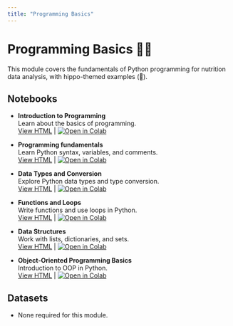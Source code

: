 ```yaml
---
title: "Programming Basics"
---
```


# Programming Basics 🧑‍💻

This module covers the fundamentals of Python programming for nutrition data analysis, with hippo-themed examples (🦛).

## Notebooks

- **Introduction to Programming**  
  Learn about the basics of programming.  
  [View HTML](2.0_intro_to_programming.html) | [![Open in Colab](https://colab.research.google.com/assets/colab-badge.svg)](https://colab.research.google.com/github/ggkuhnle/data-analysis-toolkit-FNS/blob/main/notebooks/02_programming_basics/2.0_intro_to_programming.ipynb)

- **Programming fundamentals**  
  Learn Python syntax, variables, and comments.  
  [View HTML](2.1_programming_fundamentals.html) | [![Open in Colab](https://colab.research.google.com/assets/colab-badge.svg)](https://colab.research.google.com/github/ggkuhnle/data-analysis-toolkit-FNS/blob/main/notebooks/02_programming_basics/2.1_programming_fundamentals.ipynb)

- **Data Types and Conversion**  
  Explore Python data types and type conversion.  
  [View HTML](2.2_data_types_conversion.html) | [![Open in Colab](https://colab.research.google.com/assets/colab-badge.svg)](https://colab.research.google.com/github/ggkuhnle/data-analysis-toolkit-FNS/blob/main/notebooks/02_programming_basics/2.2_data_types_conversion.ipynb)

- **Functions and Loops**  
  Write functions and use loops in Python.  
  [View HTML](2.3_functions_loops.html) | [![Open in Colab](https://colab.research.google.com/assets/colab-badge.svg)](https://colab.research.google.com/github/ggkuhnle/data-analysis-toolkit-FNS/blob/main/notebooks/02_programming_basics/2.3_functions_loops.ipynb)

- **Data Structures**  
  Work with lists, dictionaries, and sets.  
  [View HTML](2.4_data_structures.html) | [![Open in Colab](https://colab.research.google.com/assets/colab-badge.svg)](https://colab.research.google.com/github/ggkuhnle/data-analysis-toolkit-FNS/blob/main/notebooks/02_programming_basics/2.4_data_structures.ipynb)

- **Object-Oriented Programming Basics**  
  Introduction to OOP in Python.  
  [View HTML](2.5_oop_basics.html) | [![Open in Colab](https://colab.research.google.com/assets/colab-badge.svg)](https://colab.research.google.com/github/ggkuhnle/data-analysis-toolkit-FNS/blob/main/notebooks/02_programming_basics/2.5_oop_basics.ipynb)

## Datasets

- None required for this module.